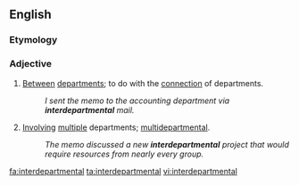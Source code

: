 ==English==

===Etymology===
{{confix|inter|department|al|lang=en}}

===Adjective===
{{en-adj|-}}

# [[between|Between]] [[department]]s; to do with the [[connection]] of departments.
#: ''I sent the memo to the accounting department via '''interdepartmental''' mail.''
# [[involve|Involving]] [[multiple]] departments; [[multidepartmental]].
#: ''The memo discussed a new '''interdepartmental''' project that would require resources from nearly every group.''

[[fa:interdepartmental]]
[[ta:interdepartmental]]
[[vi:interdepartmental]]